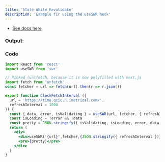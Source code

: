 ```yaml
---
title: 'Stale While Revalidate'
description: 'Example fir using the useSWR hook'
---
```




- [See docs here](https://swr.vercel.app/)

### Output:

  <ClockFetchInterval url="https://time.qcic.n.imetrical.com/" delay={1000} />

### Code

```jsx
import React from 'react'
import useSWR from 'swr'

// Picked (un)fetch, because it is now polyfilled with next.js
import fetch from 'unfetch'
const fetcher = url => fetch(url).then(r => r.json())

export function ClockFetchInterval ({
  url = 'https://time.qcic.n.imetrical.com/',
  refreshInterval = 1000
}) {
  const { data, error, isValidating } = useSWR(url, fetcher, { refreshInterval })
  const isLoading = !error && !data
  const pretty = JSON.stringify({ isValidating, isLoading, error, data }, null, 2)
  return (
    <div>
      <div>useSWR('{url}',fetcher,{JSON.stringify({ refreshInterval })})</div>
      <pre>{pretty}</pre>
    </div>
  )
}
```



